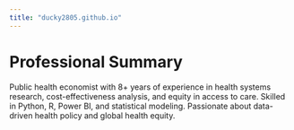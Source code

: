 ```yaml
---
title: "ducky2805.github.io"
---
```


# Professional Summary

Public health economist with 8+ years of experience in health systems research, cost-effectiveness analysis, and equity in access to care. Skilled in Python, R, Power BI, and statistical modeling. Passionate about data-driven health policy and global health equity.
